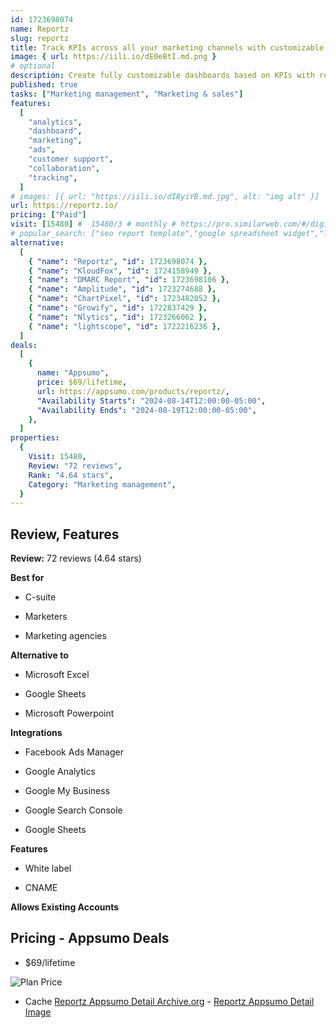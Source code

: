 ```yaml
---
id: 1723698074
name: Reportz
slug: reportz
title: Track KPIs across all your marketing channels with customizable dashboards
image: { url: https://iili.io/dE0eBtI.md.png }
# optional
description: Create fully customizable dashboards based on KPIs with real-time data from all your marketing channelsSet up white-label-friendly dashboards and share with clients and team members to improve tracking and reporting
published: true
tasks: ["Marketing management", "Marketing & sales"]
features:
  [
    "analytics",
    "dashboard",
    "marketing",
    "ads",
    "customer support",
    "collaboration",
    "tracking",
  ]
# images: [{ url: "https://iili.io/dI8yiYB.md.jpg", alt: "img alt" }]
url: https://reportz.io/
pricing: ["Paid"]
visit: [15480] #  15480/3 # monthly # https://pro.similarweb.com/#/digitalsuite/websiteanalysis/home
# popular_search: ["seo report template","google spreadsheet widget","local seo reporting template linked in","difference between google analytics account and property","ecommerce reporting template excel"]
alternative:
  [
    { "name": "Reportz", "id": 1723698074 },
    { "name": "KloudFox", "id": 1724158949 },
    { "name": "DMARC Report", "id": 1723698106 },
    { "name": "Amplitude", "id": 1723274688 },
    { "name": "ChartPixel", "id": 1723482052 },
    { "name": "Growify", "id": 1722837429 },
    { "name": "Nlytics", "id": 1723266062 },
    { "name": "lightscope", "id": 1722216236 },
  ]
deals:
  [
    {
      name: "Appsumo",
      price: $69/lifetime,
      url: https://appsumo.com/products/reportz/,
      "Availability Starts": "2024-08-14T12:00:00-05:00",
      "Availability Ends": "2024-08-19T12:00:00-05:00",
    },
  ]
properties:
  {
    Visit: 15480,
    Review: "72 reviews",
    Rank: "4.64 stars",
    Category: "Marketing management",
  }
---
```


## Review, Features

**Review:** 72 reviews (4.64 stars)

**Best for**

- C-suite

- Marketers

- Marketing agencies

**Alternative to**

- Microsoft Excel

- Google Sheets

- Microsoft Powerpoint

**Integrations**

- Facebook Ads Manager

- Google Analytics

- Google My Business

- Google Search Console

- Google Sheets

**Features**

- White label

- CNAME

**Allows Existing Accounts**

## Pricing - Appsumo Deals

- $69/lifetime

<Img src="https://iili.io/dEMD1NR.png" alt="Plan Price" />

- Cache [Reportz Appsumo Detail Archive.org](https://web.archive.org/web/*/https://appsumo.com/products/reportz/) - [Reportz Appsumo Detail Image](https://iili.io/dEMDbWB.png)

